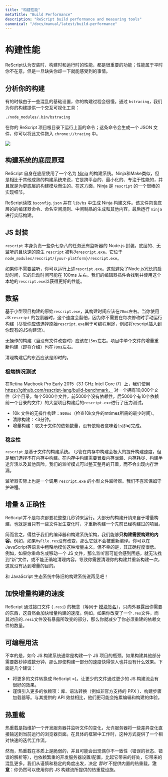 ```yaml
---
title: "构建性能"
metaTitle: "Build Performance"
description: "ReScript build performance and measuring tools"
canonical: "/docs/manual/latest/build-performance"
---
```


<!--
# Build Performance 
-->

# 构建性能

<!--
ReScript considers performance at install time, build time and run time as a serious feature; it's one of those things you don't notice until you realize it's missing. 
-->

ReScript认为安装时、构建时和运行时的性能，都是很重要的功能；性能属于平时你不在意，但是一旦缺失你却一下就能感受到的事情。

<!--
## Profile Your Build 
-->

## 分析你的构建

<!--
Sometime your build can be slow due to some confused infra setups. We provide an interactive visualization of your build's performance via `bstracing`: 
-->

有的时候由于一些混乱的基础设置，你的构建过程会很慢。通过 `bstracing`，我们为你的构建提供一个交互可视化工具：


```sh
./node_modules/.bin/bstracing
```

<!--
Run the above command at your ReScript project's root; it'll spit out a JSON file you can drag and drop into `chrome://tracing`. 
-->

在你的 ReScript 项目根目录下运行上面的命令；这条命令会生成一个 JSON 文件，你可以将此文件拖入 `chrome://tracing` 中。



<Image withShadow={true} src="/static/img/bstracing.png" caption="Screenshot of bstracing result"/>

<!--
## Under the Hood 
-->

## 构建系统的底层原理

<!--
ReScript itself uses a build system under the hood, called [Ninja](https://ninja-build.org). Ninja is like Make, but cross-platform, minimal, focuses in perf and destined to be more of a low-level building block than a full-blown build system. In this regard, Ninja's a great implementation detail for `rescript`. 
-->

ReScript 自身在底层使用了一个名为 [Ninja](https://ninja-build.org) 的构建系统。Ninja和Make类似，但是相比于其他成熟的构建系统来说，它是跨平台的、最小化的、专注于性能的，并且就是为更底层的构建模块而生的。在这方面，Ninja 是 `rescript` 的一个很棒的实现细节。

<!--
ReScript reads into `bsconfig.json` and generates the Ninja build file in `lib/bs`. The file contains the low-level compiler commands, namespacing rules, intermediate artifacts generation & others. It then runs `ninja` for the actual build. 
-->

ReScript读取 `bsconfig.json` 并在 `lib/bs` 中生成 Ninja 构建文件。该文件包含底层的的编译器命令、命名空间规则、中间制品的生成和其他内容。最后运行 `ninja` 进行实际构建。

<!--
## The JS Wrapper 
-->

## JS 封装

<!--
`rescript` itself is a Node.js wrapper which takes care of some miscellaneous tasks, plus the watcher. The lower-level, watcher-less, fast native `rescript` is called `rescript.exe`. It's located at `node_modules/rescript/{your-platform}/rescript.exe`. 
-->

`rescript` 本身负责一些杂七杂八的任务还有监听器的 Node.js 封装。底层的、无监听的且快速的原生 `rescript` 被称为`rescript.exe`。它位于 `node_modules/rescript/{your-platform}/rescript.exe`。

<!--
If you don't need the watcher, you can run said `rescript.exe`. This side-steps Node.js' long startup time, which can be in the order of `100ms`. Our editor plugin finds and uses this native `rescript.exe` for better performance. 
-->

如果你不需要监听，你可以运行上述`rescript.exe`。这就避免了Node.js冗长的启动时间，它的启动时间可能在 100ms 左右。我们的编辑器插件会找到并使用这个本地的`rescript.exe`以获得更好的性能。

<!--
## Numbers 
-->

## 数据

<!--
Raw `rescript.exe` build on a small project should be around `70ms`. This doubles when you use the JS `rescript` wrapper which comes with a watcher, which is practically faster since you don't manually run the build at every change (though you should opt for the raw `rescript.exe` for programmatic usage, e.g. inserting rescript into your existing JS build pipeline). 
-->

基于小型项目构建的原始`rescript.exe`，其构建时间应该在`70ms`左右。当你使用 JS `rescript` 的包裹器时，这个速度会翻倍，因为你不需要在每次修改时手动运行构建（尽管你应该选择原始`rescript.exe`用于可编程用途，例如将rescript插入到你现有的JS构建流）。

<!--
No-op build (when no file's changed) should be around `15ms`. Incremental rebuild (described soon) of a single file in a project is around `70ms` too. 
-->

无操作的构建（当没有文件改变时）应该在`15ms`左右。项目中单个文件的增量重新构建（即将介绍）也在`70ms`左右。

<!--
Cleaning the artifacts should be instantaneous. 
-->

清理构建后的东西应该是即时的。

<!--
### Extreme Test 
-->

### 极端情况测试

<!--
We've stress-tested `rescript.exe` on a big project of 10,000 files (2 directories, 5000 files each, first 5000 no dependencies, last 5000 10 dependencies on files from the former directory) using https://github.com/rescript-lang/build-benchmark, on a Retina Macbook Pro Early 2015 (3.1 GHz Intel Core i7). 
-->

在Retina Macbook Pro Early 2015（3.1 GHz Intel Core i7）上，我们使用 https://github.com/rescript-lang/build-benchmark， 对一个拥有10,000个文件（2个目录，每个5000个文件，前5000个没有依赖性，后5000个有10个依赖前一个目录的文件）的大型项目构建后的`rescript.exe`进行了压力测试。

<!-- TODO: better repro -->

<!--
- No-op build of 10k files: `800ms` (the minimum amount of time required to check the mtimes of 10k files). 
- Clean build: <3 minutes. 
- Incremental build: depends on the number of the dependents of the file. No dependent means `1s`. 
-->

- 10k 文件的无操作构建：`800ms`（检查10k文件的mtimes所需的最少时间）。
- 清除构建：<3分钟。
- 增量构建：取决于文件的依赖数量，没有依赖者意味着`1s`即可完成。

<!--
### Stability 
-->

### 稳定性

<!--
`rescript` is a file-based build system. We don't do in-memory build, even if that speeds up the build a lot. In-memory builds risk memory leaks, out-of-memory errors, corrupt halfway build and others. Our watcher mode stays open for days or months with no leak. 
-->

`rescript` 是基于文件的构建系统。 尽管在内存中构建会极大的提升构建速度，但是我们选择不在内存中构建。在内存中构建需要冒着内存泄漏、内存耗尽、构建半途奔溃以及其他风险。我们的监听模式可以整天整月的开着，而不会出现内存泄漏。

<!--
The watcher is also just a thin file watcher that calls `rescript.exe`. We don't like babysitting daemon processes. 
-->

监听器实际上也是一个调用 `rescript.exe` 的小型文件监听器。我们不喜欢保姆守护进程。

<!--
## Incrementality & Correctness 
-->

## 增量 & 正确性

<!--
ReScript doesn't take whole seconds to run every time. The bulk of the build performance comes from incremental build, aka re-building a previously built project when a few files changed. 
-->

ReScript并不是每次都要花整整几秒钟来运行。大部分的构建开销来自于增量构建，也就是当只有一些文件发生变化时，才重新构建一个先前已经构建过的项目。

<!--
In short, thanks to our compiler and the build system's architecture, we're able to **only build what's needed**. E.g. if `MyFile.res` isn't changed, then it's not recompiled. You can roughly emulate such incrementalism in languages like JavaScript, but the degree of correctness is unfortunately low. For example, if you rename or move a JS file, then the watcher might get confused and not pick up the "new" file or fail to clean things up correctly, resulting in you needing to clean your build and restart anew, which defeats the purpose. 
-->

简而言之，得益于我们的编译器和构建系统架构，我们能够**只构建需要构建的内容**。例如，如果`MyFile.res`没有改变，那么它就不会被重新编译。你可以在JavaScript等语言中粗略地模仿这种增量主义，但不幸的是，其正确程度很低。例如，如果你重命名或移动一个 JS 文件，那么监听器可能会感到困惑，就无法找到“新”文件，或不能正确地清理内容，导致你需要清理你的构建并重新构建一次，这就没有达到增量的目的。

<!--
Say goodbye to stale build from your JavaScript ecosystem! 
-->

和 JavaScript 生态系统中陈旧的构建系统说再见吧！

<!--
## Speed Up Incremental Build 
-->

## 加快增量构建的速度

<!--
ReScript uses the concept of interface files (`.resi`) (or, equivalently, [module signatures](module.md#signatures)). Exposing only what you need naturally speeds up incremental builds. E.g. if you change a `.res` file whose corresponding `.resi` file doesn't expose the changed part, then you've reduced the amount of dependent files you have to rebuild. 
-->

ReScript 通过接口文件 (`.resi`) 的概念（等同于 [模块签名](module.md#signatures)），只向外暴露出你需要的东西，这自然会加快增量构建的速度。例如，如果你改变了一个`.res`文件，而其对应的`.resi`文件没有暴露所改变的部分，那么你就减少了你必须重建的依赖文件的数量。

<!--
## Programmatic Usage 
-->

## 可编程用法

<!--
Unfortunately, JS build systems are usually the bottleneck for building a JS project nowadays. Having parts of the build blazingly fast doesn't matter much if the rest of the build takes seconds or literally minutes. Here are a few suggestions: 
-->

不幸的是，如今 JS 构建系统通常是构建一个 JS 项目的瓶颈。如果构建其他部分需要数秒钟或数分钟，那么即使构建一部分的速度快得惊人也并没有什么效果。下面是几个建议：

<!--
- Convert more files into ReScript =). Fewer files going through fewer parts of the JS pipeline helps a ton. 
-->

<!--
- Careful with bringing in more dependencies: libraries, syntax transforms (e.g. the unofficially supported PPX), build step loaders, etc. The bulk of these dragging down the editing & building experience might out-weight the API benefits they provide. 
-->

- 将更多的文件转换成 ReScript =)。让更少的文件通过更少的 JS 构建流会有很好的效果。
- 谨慎引入更多的依赖项：库、语法转换（例如非官方支持的 PPX ）、构建步骤加载器等。与其提供的 API 效益相比，他们更可能会拖累编辑和构建的体验。

<!--
## Hot Reloading 
-->

## 热重载

<!--
Hot reloading refers to maintaining a dev server and listening to file changes in a way that allows the server to pipe some delta changes right into the currently running browser page. This provides a relatively fast iteration workflow while working in specific frameworks. 
-->

热重载是指维护一个开发服务器并监听文件的变化，允许服务器将一些差异变化直接输送到当前运行的浏览器页面。在具体的框架中工作时，这种方式提供了一个相对快速的迭代工作流。

<!--
However, hot reloading is fragile by nature, and counts on the occasional inconsistencies (bad state, bad eval, etc.) and the heavy devserver setup/config being less of a hassle than the benefits it provides. We err on the side of caution and stability in general, and decided not to provide a built-in hot reloading _yet_. **Note**: you can still use the hot reloading facility provided by your JS build pipeline. 
-->

然而，热重载在本质上是脆弱的，并且可能会出现偶尔不一致性（错误的状态、错误的解析等），也依赖繁重的开发服务器设置/配置，比起它带来的好处，它带来的混乱更多。我们从谨慎和稳定的角度出发，决定 _暂时_ 不提供内置的热重载。**注意**：你仍然可以使用你的 JS 构建流所提供的热重载设施。
